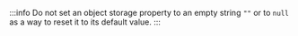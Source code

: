 :::info
Do not set an object storage property to an empty string `""` or to `null` as a way to reset it to its default value. 
:::